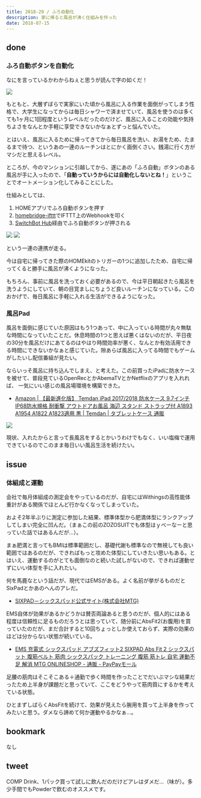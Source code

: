 ```yaml
---
title: 2018-29 / ふろ自動化
description: 家に帰ると風呂が沸く仕組みを作った
date: 2018-07-15
---
```


done
----

###  ふろ自動ボタンを自動化

なにを言っているかわからねぇと思うが読んで字の如くだ！

![](/img/blog/2018-29/20180715191240.jpeg)

もともと、大層ずぼらで実家にいた頃から風呂に入る作業を面倒がってしまう性格で、大学生になってからは毎日シャワーで済ませていて、風呂を使うのは多くても1ヶ月に1回程度というレベルだったのだけど、風呂に入ることの効能や気持ちよさをなんとか手軽に享受できないかなぁとずっと悩んでいた。

とはいえ、風呂に入るために帰ってきてから毎日風呂を洗い、お湯をため、たまるまで待つ、というあの一連のルーチンはとにかく面倒くさい。銭湯に行く方がマシだと思えるレベル。

ところが、今のマンションに引越してから、遂にあの「ふろ自動」ボタンのある風呂が手に入ったので、「**自動っていうからには自動化しないとね！**」ということでオートメーション化してみることにした。

仕組みとしては、

1. HOMEアプリでふろ自動ボタンを押す
2. [homebridge-ifttt](https://github.com/ilcato/homebridge-ifttt)でIFTTT上のWebhookを叩く
3. [SwitchBot Hub](https://www.switch-bot.com/hub)経由でふろ自動ボタンが押される

![](/img/blog/2018-29/20180715191657.jpeg)
![](/img/blog/2018-29/20180715190131.jpeg)

という一連の連携が走る。

今は自宅に帰ってきた際のHOMEkitのトリガーの1つに追加したため、自宅に帰ってくると勝手に風呂が沸くようになった。

もちろん、事前に風呂を洗っておく必要があるので、今は平日朝起きたら風呂を洗うようにしていて、朝の目覚ましにちょうど良いルーチンになっている。このおかげで、毎日風呂に手軽に入れる生活ができるようになった。

###  風呂Pad

風呂を面倒に感じていた原因はもう1つあって、中に入っている時間が丸々無駄な時間になっていたことだ。休息時間の1つと思えば悪くはないのだが、平日夜の30分を風呂だけにあてるのはやはり時間効率が悪く、なんとか有効活用できる時間にできないかなぁと感じていた。隙あらば風呂に入ってる時間でもゲームがしたいし配信番組が見たい。

ならいっそ風呂に持ち込んでしまえ、と考えた。この前買ったiPadに防水ケースを被せて、普段見ているOpenRecとかAbemaTVとかNetflixのアプリを入れれば、 一気にいい感じの風呂場環境を構築できた。

- [Amazon | 【最新進化版】 Temdan iPad 2017/2018 防水ケース 9.7インチ IP68防水規格 耐衝撃 アウトドアお風呂 海辺 スタンド ストラップ付 A1893 A1954 A1822 A1823適用 黒 | Temdan | タブレットケース 通販](https://www.amazon.co.jp/dp/B077QNB3NJ)

![](/img/blog/2018-29/20180715193640.jpeg)

現状、入れたからと言って長風呂をするとかいうわけでもなく、いい塩梅で運用できているのでこのまま毎日いい風呂生活を続けたい。

issue
----

###  体組成と運動

会社で毎月体組成の測定会をやっているのだが、自宅にはWithingsの高性能体重計がある関係でほとんど行かなくなってしまっていた。

およそ2年半ぶりに測定に参加した結果、標準体型から肥満体型にランクアップしてしまい完全に凹んだ。（まぁこの前のZOZOSUITでも体型はｙべーなーと思っていた話ではあるんだが...）。

まぁ肥満と言ってもBMIは標準範囲だし、基礎代謝も標準なので無視しても良い範囲ではあるのだが、できればもっと攻めた体型にしていきたい思いもある。とはいえ、運動するのがとても面倒なのと続いた試しがないので、できれば運動せずにいい体型を手に入れたい。

何を馬鹿なという話だが、現代ではEMSがある。よく名前が挙がるものだとSixPadとかあのへんのアレだ。

- [SIXPAD－シックスパッド公式サイト(株式会社MTG)](https://www.mtgec.jp/wellness/sixpad/img_2019/mainvisual/img_mainv_sixpad_hometrainning_pc.jpg)

EMS自体が効果があるかどうかは賛否両論あると思うのだが、個人的にはある程度は信頼性に足るものだろうとは思っていて、随分前にAbsFit2(お腹用)を買っていたのだが、まだ合計すると10回ちょっとしか使えておらず、実際の効果のほどは分からない状態が続いている。

- [EMS 充電式 シックスパッド アブズフィット2 SIXPAD Abs Fit 2 シックスパット 腹筋ベルト 筋肉 シックスパック トレーニング 腹筋 筋トレ 自宅 運動不足 解消 MTG ONLINESHOP - 通販 - PayPayモール](https://paypaymall.yahoo.co.jp/store/mtgec/item/9998010109/)

足腰の筋肉はそこそこある＋通勤で歩く時間を作ったことでだいぶマシな結果だったため上半身が課題だと思っていて、ここをどうやって筋肉質にするかを考えている状態。

ひとまずしばらくAbsFitを続けて、効果が見えたら腕用を買って上半身を作ってみたいと思う。ダメなら諦めて何か運動やるかなぁ...。

bookmark
----

なし

tweet
----

COMP Drink、1パック買って試しに飲んだのだけどアレはダメだ...（味が）。多少手間でもPowderで飲むのオススメです。

<Tweet tweetLink="https://twitter.com/legnoh/status/1017922404218093568" />
